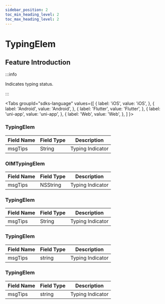 ```yaml
---
sidebar_position: 2
toc_min_heading_level: 2
toc_max_heading_level: 2
---
```


# TypingElem

## Feature Introduction

:::info

Indicates typing status.

:::

<Tabs
groupId="sdks-language"
values={[
{ label: 'iOS', value: 'iOS', },
{ label: 'Android', value: 'Android', },
{ label: 'Flutter', value: 'Flutter', },
{ label: 'uni-app', value: 'uni-app', },
{ label: 'Web', value: 'Web', },
]
}>

<TabItem value="Flutter">

### TypingElem

| Field Name | Field Type | Description      |
| ---------- | ---------- | ---------------- |
| msgTips    | String     | Typing Indicator |

</TabItem>

<TabItem value="iOS">

### OIMTypingElem

| Field Name | Field Type | Description      |
| ---------- | ---------- | ---------------- |
| msgTips    | NSString   | Typing Indicator |

</TabItem>

<TabItem value="Android">

### TypingElem

| Field Name | Field Type | Description      |
| ---------- | ---------- | ---------------- |
| msgTips    | String     | Typing Indicator |

</TabItem>

<TabItem value="Web">

### TypingElem

| Field Name | Field Type | Description      |
| ---------- | ---------- | ---------------- |
| msgTips    | string     | Typing Indicator |

</TabItem>

<TabItem value="uni-app">

### TypingElem

| Field Name | Field Type | Description      |
| ---------- | ---------- | ---------------- |
| msgTips    | string     | Typing Indicator |

</TabItem>

</Tabs>